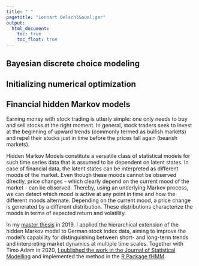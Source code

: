 ```yaml
---
title: " "
pagetitle: "Lennart Oelschl&auml;ger"
output:
  html_document:
    toc: true
    toc_float: true
---
```


## Bayesian discrete choice modeling

## Initializing numerical optimization

## Financial hidden Markov models

Earning money with stock trading is utterly simple: one only needs to buy and sell stocks at the right moment. In general, stock traders seek to invest at the beginning of upward trends (commonly termed as bullish markets) and repel their stocks just in time before the prices fall again (bearish markets). 

Hidden Markov Models constitute a versatile class of statistical models for such time series data that is assumed to be dependent on latent states. In case of financial data, the latent states can be interpreted as different moods of the market. Even though these moods cannot be observed directly, price changes - which clearly depend on the current mood of the market - can be observed. Thereby, using an underlying Markov process, we can detect which mood is active at any point in time and how the different moods alternate. Depending on the current mood, a price change is generated by a different distribution. These distributions characterize the moods in terms of expected return and volatility.

In my [master thesis](files/master_thesis_oelschlaeger.pdf) in 2019, I applied the hierarchical extension of the hidden Markov model to German stock index data, aiming to improve the model's capability for distinguishing between short- and long-term trends and interpreting market dynamics at multiple time scales. Together with Timo Adam in 2020, [I published the work in the Journal of Statistical Modelling](https://doi.org/10.1177/1471082X211034048) and implemented the method in the [R Package fHMM](https://loelschlaeger.de/fHMM). 


